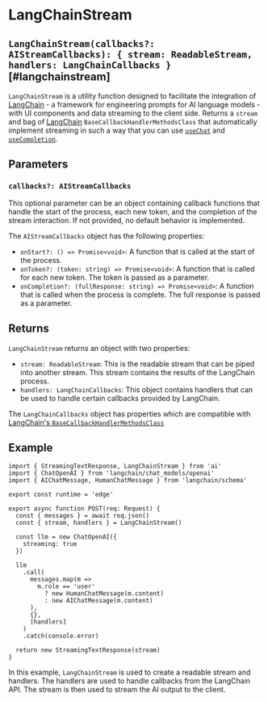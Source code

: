 # LangChainStream

## `LangChainStream(callbacks?: AIStreamCallbacks): { stream: ReadableStream, handlers: LangChainCallbacks }` [#langchainstream]

`LangChainStream` is a utility function designed to facilitate the integration of [LangChain](https://js.langchain.com/docs) - a framework for engineering prompts for AI language models - with UI components and data streaming to the client side. Returns a `stream` and bag of [LangChain](js.langchain.com/docs) `BaseCallbackHandlerMethodsClass` that automatically implement streaming in such a way that you can use [`useChat`](./use-chat) and [`useCompletion`](./use-completion).

## Parameters

### `callbacks?: AIStreamCallbacks`

This optional parameter can be an object containing callback functions that handle the start of the process, each new token, and the completion of the stream interaction. If not provided, no default behavior is implemented.

The `AIStreamCallbacks` object has the following properties:

- `onStart?: () => Promise<void>`: A function that is called at the start of the process.
- `onToken?: (token: string) => Promise<void>`: A function that is called for each new token. The token is passed as a parameter.
- `onCompletion?: (fullResponse: string) => Promise<void>`: A function that is called when the process is complete. The full response is passed as a parameter.

## Returns

`LangChainStream` returns an object with two properties:

- `stream: ReadableStream`: This is the readable stream that can be piped into another stream. This stream contains the results of the LangChain process.
- `handlers: LangChainCallbacks`: This object contains handlers that can be used to handle certain callbacks provided by LangChain.

The `LangChainCallbacks` object has properties which are compatible with [LangChain's `BaseCallbackHandlerMethodsClass`](https://js.langchain.com/docs)

## Example

```tsx filename="app/api/chat/route.ts"
import { StreamingTextResponse, LangChainStream } from 'ai'
import { ChatOpenAI } from 'langchain/chat_models/openai'
import { AIChatMessage, HumanChatMessage } from 'langchain/schema'

export const runtime = 'edge'

export async function POST(req: Request) {
  const { messages } = await req.json()
  const { stream, handlers } = LangChainStream()

  const llm = new ChatOpenAI({
    streaming: true
  })

  llm
    .call(
      messages.map(m =>
        m.role == 'user'
          ? new HumanChatMessage(m.content)
          : new AIChatMessage(m.content)
      ),
      {},
      [handlers]
    )
    .catch(console.error)

  return new StreamingTextResponse(stream)
}
```

In this example, `LangChainStream` is used to create a readable stream and handlers. The handlers are used to handle callbacks from the LangChain API. The stream is then used to stream the AI output to the client.
